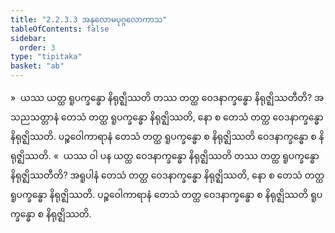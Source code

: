 ```yaml
---
title: "2.2.3.3 အနုလောမပုဂ္ဂလောကာသ"
tableOfContents: false
sidebar:
  order: 3
type: "tipitaka"
basket: "ab"
---
```



<DynamicBreadcrumb />

<Division number="118">

<Paragraph number="710">
»  ယဿ ယတ္ထ ရူပက္ခန္ဓော နိရုဇ္ဈိဿတိ တဿ တတ္ထ ဝေဒနာက္ခန္ဓော နိရုဇ္ဈိဿတီတိ?
</Paragraph>

<Paragraph number="711">
အသညသတ္တာနံ တေသံ တတ္ထ ရူပက္ခန္ဓော နိရုဇ္ဈိဿတိ, နော စ တေသံ တတ္ထ ဝေဒနာက္ခန္ဓော နိရုဇ္ဈိဿတိ. ပဉ္စဝေါကာရာနံ တေသံ တတ္ထ ရူပက္ခန္ဓော စ နိရုဇ္ဈိဿတိ ဝေဒနာက္ခန္ဓော စ နိရုဇ္ဈိဿတိ.
</Paragraph>

<Paragraph number="712">
«  ယဿ ဝါ ပန ယတ္ထ ဝေဒနာက္ခန္ဓော နိရုဇ္ဈိဿတိ တဿ တတ္ထ ရူပက္ခန္ဓော နိရုဇ္ဈိဿတီတိ?
</Paragraph>

<Paragraph number="713">
အရူပါနံ တေသံ တတ္ထ ဝေဒနာက္ခန္ဓော နိရုဇ္ဈိဿတိ, နော စ တေသံ တတ္ထ ရူပက္ခန္ဓော နိရုဇ္ဈိဿတိ. ပဉ္စဝေါကာရာနံ တေသံ တတ္ထ ဝေဒနာက္ခန္ဓော စ နိရုဇ္ဈိဿတိ ရူပက္ခန္ဓော စ နိရုဇ္ဈိဿတိ.
</Paragraph>
</Division>